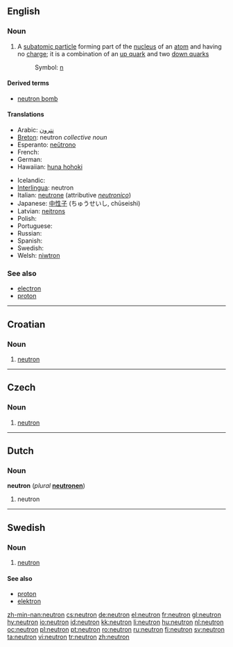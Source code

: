 {{also|Neutron}}
==English==

===Noun===
{{wikipedia}}
{{en-noun}}

# {{particles}} A [[subatomic particle]] forming part of the [[nucleus]] of an [[atom]] and having no [[charge]]; it is a combination of an [[up quark]] and two [[down quark]]s
#: Symbol: [[n]]

====Derived terms====
* [[neutron bomb]]

====Translations====
{{trans-top|subatomic particle}}
* Arabic: [[نترون]]
* [[Breton]]: neutron ''collective noun''
* Esperanto: [[neŭtrono]]
* French: {{t+|fr|neutron|m}}
* German: {{t+|de|Neutron|n}}
* Hawaiian: [[huna hohoki]]
{{trans-mid}}
* Icelandic: {{t-|is|nifteind|f}}
* [[Interlingua]]: neutron
* Italian: [[neutrone]] {{m}} (attributive ''[[neutronico]]'')
* Japanese: [[中性子]] (ちゅうせいし, chūseishi)
* Latvian: [[neitrons]] {{m}}
* Polish: {{t+|pl|neutron|m}}
* Portuguese: {{t+|pt|nêutron|m}}
* Russian: {{t+|ru|нейтрон|m|tr=n'ejtrón|sc=Cyrl}}
* Spanish: {{t+|es|neutrón}}
* Swedish: {{t+|sv|neutron|c}}
* Welsh: [[niwtron]]
{{trans-bottom}}

===See also===
* [[electron]]
* [[proton]]

----

==Croatian==

===Noun===
{{hr-noun|m}}

# {{physics|lang=hr}} [[#English|neutron]]

----

==Czech==

===Noun===
{{cs-noun|g=m}}

# [[#English|neutron]]

----

==Dutch==

===Noun===
'''neutron''' {{n}} (''plural'' '''[[neutronen]]''')

# neutron

----
==Swedish==
{{wikipedia|lang=sv}}

===Noun===
{{infl|sv|noun|g=c}}
{{sv-noun-reg-er}}

# {{context|physics|lang=sv}} [[#English|neutron]] 

====See also====
* [[proton]]
* [[elektron]]

[[zh-min-nan:neutron]]
[[cs:neutron]]
[[de:neutron]]
[[el:neutron]]
[[fr:neutron]]
[[gl:neutron]]
[[hy:neutron]]
[[io:neutron]]
[[id:neutron]]
[[kk:neutron]]
[[li:neutron]]
[[hu:neutron]]
[[nl:neutron]]
[[oc:neutron]]
[[pl:neutron]]
[[pt:neutron]]
[[ro:neutron]]
[[ru:neutron]]
[[fi:neutron]]
[[sv:neutron]]
[[ta:neutron]]
[[vi:neutron]]
[[tr:neutron]]
[[zh:neutron]]